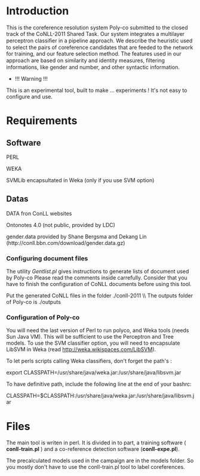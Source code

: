 = Introduction =

This is the coreference resolution system Poly-co submitted to the closed track of the CoNLL-2011 Shared Task. Our system integrates a multilayer perceptron classiﬁer in a pipeline approach. We describe the heuristic used to select the pairs of coreference candidates that are feeded to the network for training, and our feature selection method. The features used in our approach are based on similarity and identity measures, ﬁltering informations, like gender and number, and other syntactic information.

*!!! Warning !!! 
This is an experimental tool, built to make ... experiments ! It's not easy to configure and use.  

= Requirements =

== Software ==
PERL

WEKA

SVMLib encapsultated in Weka (only if you use SVM option) 

== Datas ==
DATA fron ConLL websites

Ontonotes 4.0 (not public, provided by LDC)

gender.data provided by Shane Bergsma and Dekang Lin (http://conll.bbn.com/download/gender.data.gz)

=== Configuring document files ===
The utility ''Gentlist.pl'' gives instructions to generate lists of document used by Poly-co
Please read the comments inside carrefully. Consider that you have to finish the configuration
of CoNLL documents before using this tool.  

Put the generated CoNLL files in the folder ./conll-2011  \\
The outputs folder of Poly-co is ./outputs 

=== Configuration of Poly-co === 
You will need the last version of Perl to run polyco, and Weka tools (needs Sun Java VM). This will be sufficient to use the Perceptron and Tree models. To use the SVM classifier option, you will need to encapsulate LibSVM in Weka (read  http://weka.wikispaces.com/LibSVM).  

To let perls scripts calling Weka classifiers, don't forget the path's :

export CLASSPATH=/usr/share/java/weka.jar:/usr/share/java/libsvm.jar

To have definitive path, include the following line at the end of your bashrc:

CLASSPATH=$CLASSPATH:/usr/share/java/weka.jar:/usr/share/java/libsvm.jar

= Files =

The main tool is writen in perl. It is divided in to part, a training software ( '''conll-train.pl''' ) and a co-reference detection software ('''conll-expe.pl''').

The precalculated models used in the campaign are in the models folder. So you mostly don't have to use the conll-train.pl tool to label coreferences.  